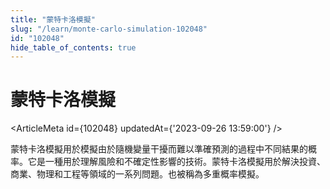 ```yaml
---
title: "蒙特卡洛模擬"
slug: "/learn/monte-carlo-simulation-102048"
id: "102048"
hide_table_of_contents: true
---
```



# 蒙特卡洛模擬

<ArticleMeta id={102048} updatedAt={'2023-09-26 13:59:00'} />
<div className='border-solid border-b border-t-0 my-4 border-[var(--ifm-color-gray-300)]' />

蒙特卡洛模擬用於模擬由於隨機變量干擾而難以準確預測的過程中不同結果的概率。它是一種用於理解風險和不確定性影響的技術。蒙特卡洛模擬用於解決投資、商業、物理和工程等領域的一系列問題。也被稱為多重概率模擬。
